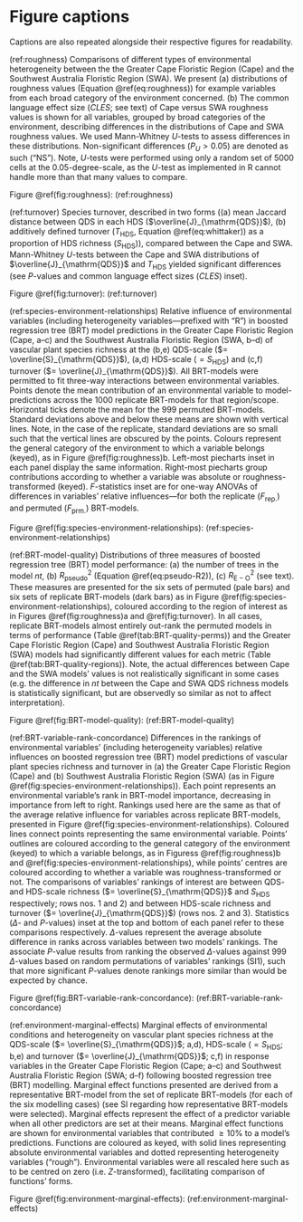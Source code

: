 # Figure captions {-}

Captions are also repeated alongside their respective figures for readability.

(ref:roughness) Comparisons of different types of environmental heterogeneity between the the Greater Cape Floristic Region (Cape) and the Southwest Australia Floristic Region (SWA). We present (a) distributions of roughness values (Equation \@ref(eq:roughness)) for example variables from each broad category of the environment concerned. (b) The common language effect size ($CLES$; see text) of Cape versus SWA roughness values is shown for all variables, grouped by broad categories of the environment, describing differences in the distributions of Cape and SWA roughness values. We used Mann-Whitney $U$-tests to assess differences in these distributions. Non-significant differences ($P_U > 0.05$) are denoted as such ("NS"). Note, $U$-tests were performed using only a random set of 5000 cells at the 0.05-degree-scale<!--TODO: type egree symbol in on MacBook-->, as the $U$-test as implemented in R cannot handle more than that many values to compare.

Figure \@ref(fig:roughness): (ref:roughness)

(ref:turnover) Species turnover, described in two forms ((a) mean Jaccard distance between QDS in each HDS ($\overline{J}_{\mathrm{QDS}}$), (b) additively defined turnover ($T_{\mathrm{HDS}}$, Equation \@ref(eq:whittaker)) as a proportion of HDS richness ($S_{\mathrm{HDS}}$)), compared between the Cape and SWA. Mann-Whitney $U$-tests between the Cape and SWA distributions of $\overline{J}_{\mathrm{QDS}}$ and $T_{\mathrm{HDS}}$ yielded significant differences (see $P$-values and common language effect sizes ($CLES$) inset). <!--TODO: ammend panel b x-axis title to "T_HDS (as proportion of S_HDS)"-->

Figure \@ref(fig:turnover): (ref:turnover)

(ref:species-environment-relationships) Relative influence of environmental variables (including heterogeneity variables---prefixed with "R") in boosted regression tree (BRT) model predictions in the Greater Cape Floristic Region (Cape, a--c) and the Southwest Australia Floristic Region (SWA, b--d) of vascular plant species richness at the (b,e) QDS-scale ($= \overline{S}_{\mathrm{QDS}}$), (a,d) HDS-scale ($= S_{\mathrm{HDS}}$) and (c,f) turnover ($= \overline{J}_{\mathrm{QDS}}$). <!--Contributions here are treated as the relative influence (%) of variables on predictions [@Friedman2001AnnStatistics29(5):1189--1232].-->All BRT-models were permitted to fit three-way interactions between environmental variables<!--, with a learning rate of 0.001-->. Points denote the mean contribution of an environmental variable to model-predictions across the 1000 replicate BRT-models for that region/scope. Horizontal ticks denote the mean for the 999 permuted BRT-models. Standard deviations above and below these means are shown with vertical lines. Note, in the case of the replicate, standard deviations are so small such that the vertical lines are obscured by the points. Colours represent the general category of the environment to which a variable belongs (keyed), as in Figure \@ref(fig:roughness)b. Left-most piecharts inset in each panel display the same information. Right-most piecharts group contributions according to whether a variable was absolute or roughness-transformed (keyed). $F$-statistics inset are for one-way ANOVAs of differences in variables' relative influences---for both the replicate ($F_{\mathrm{rep.}}$) and permuted ($F_{\mathrm{prm.}}$) BRT-models.<!--Variables along the horizontal axes appear at least once in each panel (i.e. were retained in at least one of the four models) and are sorted in order of importance within each panel. Where variables did not contribute to a model, they are shown as zero.--><!--TODO: reword--> <!--TODO: move panel labels into panels, w/ response & regionas facet labels? might be less clear? at the very least, math-ify response names--> <!--NOTE: the colour scheme for the environmental variables is not colour-blind or BW friendly for these data-->

Figure \@ref(fig:species-environment-relationships): (ref:species-environment-relationships)

(ref:BRT-model-quality) Distributions of three measures of boosted regression tree (BRT) model performance: (a) the number of trees in the model $nt$, (b) $R_{\mathrm{pseudo}}^2$ (Equation \@ref(eq:pseudo-R2)), (c) $R_{\mathrm{E-O}}^2$ (see text). These measures are presented for the six sets of permuted (pale bars) and six sets of replicate BRT-models (dark bars) as in Figure \@ref(fig:species-environment-relationships), coloured according to the region of interest as in Figures \@ref(fig:roughness)a and \@ref(fig:turnover). In all cases, replicate BRT-models almost entirely out-rank the permuted models in terms of performance (Table \@ref(tab:BRT-quality-perms)) and the Greater Cape Floristic Region (Cape) and Southwest Australia Floristic Region (SWA) models had significantly different values for each metric (Table \@ref(tab:BRT-quality-regions)). Note, the actual differences between Cape and the SWA models' values is not realistically significant in some cases (e.g. the difference in $nt$ between the Cape and SWA QDS richness models is statistically significant, but are observedly so similar as not to affect interpretation)<!--TODO: expand-->.

Figure \@ref(fig:BRT-model-quality): (ref:BRT-model-quality)

(ref:BRT-variable-rank-concordance) Differences in the rankings of environmental variables' (including heterogeneity variables) relative influences on boosted regression tree (BRT) model predictions of vascular plant species richness and turnover in (a) the Greater Cape Floristic Region (Cape) and (b)<!--TODO: add lettering to panels--> Southwest Australia Floristic Region (SWA) (as in Figure \@ref(fig:species-environment-relationships)). Each point represents an environmental variable's rank in BRT-model importance, decreasing in importance from left to right. Rankings used here are the same as that of the average relative influence for variables across replicate BRT-models, presented in Figure \@ref(fig:species-environment-relationships). Coloured lines connect points representing the same environmental variable. Points' outlines are coloured according to the general category of the environment (keyed) to which a variable belongs, as in Figuress \@ref(fig:roughness)b and \@ref(fig:species-environment-relationships), while points' centres are coloured according to whether a variable was roughness-transformed or not. The comparisons of variables' rankings of interest are between QDS- and HDS-scale richness ($= \overline{S}_{\mathrm{QDS}}$ and $S_{\mathrm{HDS}}$ respectively; rows nos. 1 and 2) and between HDS-scale richness and turnover ($= \overline{J}_{\mathrm{QDS}}$) (rows nos. 2 and 3). Statistics ($\Delta$- and $P$-values) inset at the top and bottom of each panel refer to these comparisons respectively. $\Delta$-values represent the average absolute difference in ranks across variables between two models' rankings. The associate $P$-value results from ranking the observed $\Delta$-values against 999 $\Delta$-values based on random permutations of variables' rankings (SI1), such that more significant $P$-values denote rankings more similar than would be expected by chance. <!--TODO: add "(a)" and "(b)" as panel labels--> <!--NOTE: environmental variables' colour scheme not colour blind or BW friendly for these data--> <!--NOTE: This figure could be represented by a table. See e.g. table below-->


Figure \@ref(fig:BRT-variable-rank-concordance): (ref:BRT-variable-rank-concordance)

<!--
E.g. table version of fig:BRT-variable-rank-concordance

Region | Comparison    | Mean abs. diff. in ranks | P
-------|---------------|--------------------------|------
Cape   | S_QDS - S_HDS |                          |
       | S_QDS - J_QDS |                          |
       | S_HDS - J_QDS |                          |
SWA    | S_QDS - S_HDS |                          |
       | S_QDS - J_QDS |                          |
       | S_HDS - J_QDS |                          |
-->

(ref:environment-marginal-effects) Marginal effects of environmental conditions and heterogeneity on vascular plant species richness at the QDS-scale ($= \overline{S}_{\mathrm{QDS}}$; a,d), HDS-scale ($= S_{\mathrm{HDS}}$; b,e) and turnover ($= \overline{J}_{\mathrm{QDS}}$; c,f) in response variables in the Greater Cape Floristic Region (Cape; a--c) and Southwest Australia Floristic Region (SWA; d--f) following boosted regression tree (BRT) modelling. Marginal effect functions presented are derived from a representative BRT-model from the set of replicate BRT-models (for each of the six modelling cases) (see SI regarding how representative BRT-models were selected). Marginal effects represent the effect of a predictor variable when all other predictors are set at their means. Marginal effect functions are shown for environmental variables that contributed $\geq 10\%$ to a model's predictions. Functions are coloured as keyed, with solid lines representing absolute environmental variables and dotted representing heterogeneity variables ("rough"). Environmental variables were all rescaled here such as to be centred on zero (i.e. $Z$-transformed), facilitating comparison of functions' forms. <!--TODO: move panel labels into panels, w/ response & regionas facet labels? might be less clear? at the very least, math-ify response names--> <!--TODO: clean up legend labels (e.g. "rough_Soil.C" -> "R Soil C"--> <!--NOTE: environmental variables' colour scheme not colour blind or BW friendly for these data-->

Figure \@ref(fig:environment-marginal-effects): (ref:environment-marginal-effects)

<!--TODO: number SIs / choose SI structure-->

<!--TODO: add figure comparing distributions of observed and predicted richness and turnovers (boxplots like in Hons seminar)-->
